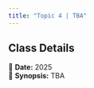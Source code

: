 ```yaml
---
title: "Topic 4 | TBA"
---
```


::: {.callout-note}
## Class Details
📅 **Date:** 2025  
📖 **Synopsis:** TBA  
:::

</br>

